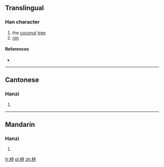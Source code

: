 ==Translingual==

===Han character===
{{Han char|rn=75|rad=木|as=04|sn=8|four=4194<sub>0</sub>|canj=木一女竹 (DMVH)|ids=⿰[[木]][[牙]]}}

# the [[coconut]] [[tree]]
# [[rim]]

====References====
* {{Han ref|kx=0515.120|dkj=14542|hdz=21167.060|uh=6792|ud=26514|bh=CCD6|bd=52438}}

----

==Cantonese==

===Hanzi===
{{yue-hanzi|jyut=|y=nga4}}

# {{defn|lang=yue|sort=木04}}

----

==Mandarin==

===Hanzi===
{{cmn-hanzi|pin=[[yá]] ([[ya2]])|wg=ya<sup>2</sup>}}

# {{defn|lang=cmn|sort=木04}}

[[fr:枒]]
[[pl:枒]]
[[zh:枒]]